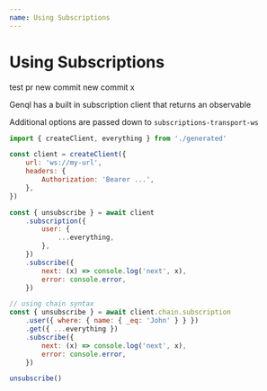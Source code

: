 ```yaml
---
name: Using Subscriptions
---
```


# Using Subscriptions

test pr new commit new commit x

Genql has a built in subscription client that returns an observable

Additional options are passed down to `subscriptions-transport-ws`

```js
import { createClient, everything } from './generated'

const client = createClient({
    url: 'ws://my-url',
    headers: {
        Authorization: 'Bearer ...',
    },
})

const { unsubscribe } = await client
    .subscription({
        user: {
            ...everything,
        },
    })
    .subscribe({
        next: (x) => console.log('next', x),
        error: console.error,
    })

// using chain syntax
const { unsubscribe } = await client.chain.subscription
    .user({ where: { name: { _eq: 'John' } } })
    .get({ ...everything })
    .subscribe({
        next: (x) => console.log('next', x),
        error: console.error,
    })

unsubscribe()
```